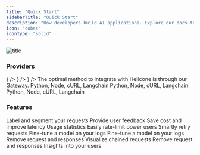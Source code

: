 ```yaml
---
title: "Quick Start"
sidebarTitle: "Quick Start"
description: "How developers build AI applications. Explore our docs to learn how to easily integrate Helicone into your application and explore features that will accelerate your team's development."
icon: "cubes"
iconType: "solid"
---
```


![title](/images/helicone-og.webp)

### Providers

<CardGroup cols={4}>
  <Card
    title="OpenAI"
    href="/getting-started/integration-method/openai"
    icon={
      <svg
        class="w-[1.60625rem] m:w-[1.375rem] h-auto"
        width="28"
        viewBox="0 0 28 28"
        fill="none"
        xmlns="http://www.w3.org/2000/svg"
      >
        <path
          d="M26.153 11.46a6.888 6.888 0 0 0-.608-5.73 7.117 7.117 0 0 0-3.29-2.93 7.238 7.238 0 0 0-4.41-.454 7.065 7.065 0 0 0-2.41-1.742A7.15 7.15 0 0 0 12.514 0a7.216 7.216 0 0 0-4.217 1.346 7.061 7.061 0 0 0-2.603 3.539 7.12 7.12 0 0 0-2.734 1.188A7.012 7.012 0 0 0 .966 8.268a6.979 6.979 0 0 0 .88 8.273 6.89 6.89 0 0 0 .607 5.729 7.117 7.117 0 0 0 3.29 2.93 7.238 7.238 0 0 0 4.41.454 7.061 7.061 0 0 0 2.409 1.742c.92.404 1.916.61 2.923.604a7.215 7.215 0 0 0 4.22-1.345 7.06 7.06 0 0 0 2.605-3.543 7.116 7.116 0 0 0 2.734-1.187 7.01 7.01 0 0 0 1.993-2.196 6.978 6.978 0 0 0-.884-8.27Zm-10.61 14.71c-1.412 0-2.505-.428-3.46-1.215.043-.023.119-.064.168-.094l5.65-3.22a.911.911 0 0 0 .464-.793v-7.86l2.389 1.36a.087.087 0 0 1 .046.065v6.508c0 2.952-2.491 5.248-5.257 5.248ZM4.062 21.354a5.17 5.17 0 0 1-.635-3.516c.042.025.115.07.168.1l5.65 3.22a.928.928 0 0 0 .928 0l6.898-3.93v2.72a.083.083 0 0 1-.034.072l-5.711 3.255a5.386 5.386 0 0 1-4.035.522 5.315 5.315 0 0 1-3.23-2.443ZM2.573 9.184a5.283 5.283 0 0 1 2.768-2.301V13.515a.895.895 0 0 0 .464.793l6.897 3.93-2.388 1.36a.087.087 0 0 1-.08.008L4.52 16.349a5.262 5.262 0 0 1-2.475-3.185 5.192 5.192 0 0 1 .527-3.98Zm19.623 4.506-6.898-3.93 2.388-1.36a.087.087 0 0 1 .08-.008l5.713 3.255a5.28 5.28 0 0 1 2.054 2.118 5.19 5.19 0 0 1-.488 5.608 5.314 5.314 0 0 1-2.39 1.742v-6.633a.896.896 0 0 0-.459-.792Zm2.377-3.533a7.973 7.973 0 0 0-.168-.099l-5.65-3.22a.93.93 0 0 0-.928 0l-6.898 3.93V8.046a.083.083 0 0 1 .034-.072l5.712-3.251a5.375 5.375 0 0 1 5.698.241 5.262 5.262 0 0 1 1.865 2.28c.39.92.506 1.93.335 2.913ZM9.631 15.009l-2.39-1.36a.083.083 0 0 1-.046-.065V7.075c.001-.997.29-1.973.832-2.814a5.297 5.297 0 0 1 2.231-1.935 5.382 5.382 0 0 1 5.659.72 4.89 4.89 0 0 0-.168.093l-5.65 3.22a.913.913 0 0 0-.465.793l-.003 7.857Zm1.297-2.76L14 10.5l3.072 1.75v3.5L14 17.499l-3.072-1.75v-3.5Z"
          fill="currentColor"
        ></path>
      </svg>
    }
  />
  <Card
    title="OpenAI"
    href="/getting-started/integration-method/openai"
    icon={
      <svg
        class="w-[1.60625rem] m:w-[1.375rem] h-auto"
        width="28"
        viewBox="0 0 28 28"
        fill="none"
        xmlns="http://www.w3.org/2000/svg"
      >
        <path
          d="M26.153 11.46a6.888 6.888 0 0 0-.608-5.73 7.117 7.117 0 0 0-3.29-2.93 7.238 7.238 0 0 0-4.41-.454 7.065 7.065 0 0 0-2.41-1.742A7.15 7.15 0 0 0 12.514 0a7.216 7.216 0 0 0-4.217 1.346 7.061 7.061 0 0 0-2.603 3.539 7.12 7.12 0 0 0-2.734 1.188A7.012 7.012 0 0 0 .966 8.268a6.979 6.979 0 0 0 .88 8.273 6.89 6.89 0 0 0 .607 5.729 7.117 7.117 0 0 0 3.29 2.93 7.238 7.238 0 0 0 4.41.454 7.061 7.061 0 0 0 2.409 1.742c.92.404 1.916.61 2.923.604a7.215 7.215 0 0 0 4.22-1.345 7.06 7.06 0 0 0 2.605-3.543 7.116 7.116 0 0 0 2.734-1.187 7.01 7.01 0 0 0 1.993-2.196 6.978 6.978 0 0 0-.884-8.27Zm-10.61 14.71c-1.412 0-2.505-.428-3.46-1.215.043-.023.119-.064.168-.094l5.65-3.22a.911.911 0 0 0 .464-.793v-7.86l2.389 1.36a.087.087 0 0 1 .046.065v6.508c0 2.952-2.491 5.248-5.257 5.248ZM4.062 21.354a5.17 5.17 0 0 1-.635-3.516c.042.025.115.07.168.1l5.65 3.22a.928.928 0 0 0 .928 0l6.898-3.93v2.72a.083.083 0 0 1-.034.072l-5.711 3.255a5.386 5.386 0 0 1-4.035.522 5.315 5.315 0 0 1-3.23-2.443ZM2.573 9.184a5.283 5.283 0 0 1 2.768-2.301V13.515a.895.895 0 0 0 .464.793l6.897 3.93-2.388 1.36a.087.087 0 0 1-.08.008L4.52 16.349a5.262 5.262 0 0 1-2.475-3.185 5.192 5.192 0 0 1 .527-3.98Zm19.623 4.506-6.898-3.93 2.388-1.36a.087.087 0 0 1 .08-.008l5.713 3.255a5.28 5.28 0 0 1 2.054 2.118 5.19 5.19 0 0 1-.488 5.608 5.314 5.314 0 0 1-2.39 1.742v-6.633a.896.896 0 0 0-.459-.792Zm2.377-3.533a7.973 7.973 0 0 0-.168-.099l-5.65-3.22a.93.93 0 0 0-.928 0l-6.898 3.93V8.046a.083.083 0 0 1 .034-.072l5.712-3.251a5.375 5.375 0 0 1 5.698.241 5.262 5.262 0 0 1 1.865 2.28c.39.92.506 1.93.335 2.913ZM9.631 15.009l-2.39-1.36a.083.083 0 0 1-.046-.065V7.075c.001-.997.29-1.973.832-2.814a5.297 5.297 0 0 1 2.231-1.935 5.382 5.382 0 0 1 5.659.72 4.89 4.89 0 0 0-.168.093l-5.65 3.22a.913.913 0 0 0-.465.793l-.003 7.857Zm1.297-2.76L14 10.5l3.072 1.75v3.5L14 17.499l-3.072-1.75v-3.5Z"
          fill="currentColor"
        ></path>
      </svg>
    }
  />
  <Card
    title="OpenAI"
    href="/getting-started/integration-method/openai"
    icon={
      <svg
        class="w-[1.60625rem] m:w-[1.375rem] h-auto"
        width="28"
        viewBox="0 0 28 28"
        fill="none"
        xmlns="http://www.w3.org/2000/svg"
      >
        <path
          d="M26.153 11.46a6.888 6.888 0 0 0-.608-5.73 7.117 7.117 0 0 0-3.29-2.93 7.238 7.238 0 0 0-4.41-.454 7.065 7.065 0 0 0-2.41-1.742A7.15 7.15 0 0 0 12.514 0a7.216 7.216 0 0 0-4.217 1.346 7.061 7.061 0 0 0-2.603 3.539 7.12 7.12 0 0 0-2.734 1.188A7.012 7.012 0 0 0 .966 8.268a6.979 6.979 0 0 0 .88 8.273 6.89 6.89 0 0 0 .607 5.729 7.117 7.117 0 0 0 3.29 2.93 7.238 7.238 0 0 0 4.41.454 7.061 7.061 0 0 0 2.409 1.742c.92.404 1.916.61 2.923.604a7.215 7.215 0 0 0 4.22-1.345 7.06 7.06 0 0 0 2.605-3.543 7.116 7.116 0 0 0 2.734-1.187 7.01 7.01 0 0 0 1.993-2.196 6.978 6.978 0 0 0-.884-8.27Zm-10.61 14.71c-1.412 0-2.505-.428-3.46-1.215.043-.023.119-.064.168-.094l5.65-3.22a.911.911 0 0 0 .464-.793v-7.86l2.389 1.36a.087.087 0 0 1 .046.065v6.508c0 2.952-2.491 5.248-5.257 5.248ZM4.062 21.354a5.17 5.17 0 0 1-.635-3.516c.042.025.115.07.168.1l5.65 3.22a.928.928 0 0 0 .928 0l6.898-3.93v2.72a.083.083 0 0 1-.034.072l-5.711 3.255a5.386 5.386 0 0 1-4.035.522 5.315 5.315 0 0 1-3.23-2.443ZM2.573 9.184a5.283 5.283 0 0 1 2.768-2.301V13.515a.895.895 0 0 0 .464.793l6.897 3.93-2.388 1.36a.087.087 0 0 1-.08.008L4.52 16.349a5.262 5.262 0 0 1-2.475-3.185 5.192 5.192 0 0 1 .527-3.98Zm19.623 4.506-6.898-3.93 2.388-1.36a.087.087 0 0 1 .08-.008l5.713 3.255a5.28 5.28 0 0 1 2.054 2.118 5.19 5.19 0 0 1-.488 5.608 5.314 5.314 0 0 1-2.39 1.742v-6.633a.896.896 0 0 0-.459-.792Zm2.377-3.533a7.973 7.973 0 0 0-.168-.099l-5.65-3.22a.93.93 0 0 0-.928 0l-6.898 3.93V8.046a.083.083 0 0 1 .034-.072l5.712-3.251a5.375 5.375 0 0 1 5.698.241 5.262 5.262 0 0 1 1.865 2.28c.39.92.506 1.93.335 2.913ZM9.631 15.009l-2.39-1.36a.083.083 0 0 1-.046-.065V7.075c.001-.997.29-1.973.832-2.814a5.297 5.297 0 0 1 2.231-1.935 5.382 5.382 0 0 1 5.659.72 4.89 4.89 0 0 0-.168.093l-5.65 3.22a.913.913 0 0 0-.465.793l-.003 7.857Zm1.297-2.76L14 10.5l3.072 1.75v3.5L14 17.499l-3.072-1.75v-3.5Z"
          fill="currentColor"
        ></path>
      </svg>
    }
  />
</CardGroup>

<CardGroup cols={1}>
  <Card title="Gateway" href="/getting-started/integration-method/gateway">
The optimal method to integrate with Helicone is through our Gateway. 
  </Card>
</CardGroup>
<CardGroup cols={3}>
  <Card title="OpenAI" href="/getting-started/integration-method/openai-proxy">
    Python, Node, cURL, Langchain
  </Card>
  <Card title="Anthropic" href="/getting-started/integration-method/anthropic">
    Python, Node, cURL, Langchain
  </Card>
  <Card title="Azure" href="/getting-started/integration-method/azure">
    Python, Node, cURL, Langchain
  </Card>
  <Card title="Anyscale" href="/getting-started/integration-method/anyscale" />

   <Card title="OpenRouter" href="/getting-started/integration-method/openrouter" />
     <Card title="LiteLLM" href="/getting-started/integration-method/litellm" />
</CardGroup>

### Features

<CardGroup cols={2}>
  <Card
    title="Custom Properties"
    href="/features/advanced-usage/custom-properties"
  >
    Label and segment your requests
  </Card>
  <Card title="Feedback" href="/features/advanced-usage/feedback">
    Provide user feedback
  </Card>
  <Card title="Caching" href="/features/advanced-usage/caching">
    Save cost and improve latency
  </Card>
  <Card title="Streaming" href="/features/streaming">
    Usage statistics
  </Card>
  <Card
    title="Rate Limiting"
    href="/features/advanced-usage/custom-rate-limits"
  >
    Easily rate-limit power users
  </Card>
  <Card title="Retries" href="/features/advanced-usage/retries">
    Smartly retry requests
  </Card>
  <Card title="Fine Tuning" href="/features/advanced-usage/fine-tuning">
    Fine-tune a model on your logs
  </Card>
  <Card title="Customer Portal" href="/features/customer-portal">
    Fine-tune a model on your logs
  </Card>
  <Card title="Key Vault" href="/features/advanced-usage/key-vault">
    Remove request and responses
  </Card>
  <Card title="Jobs" href="/features/jobs/quick-start">
    Visualize chained requests
  </Card>
  <Card title="Omit Logs" href="/features/advanced-usage/omit-logs">
    Remove request and responses
  </Card>
  <Card title="User Metrics" href="/features/advanced-usage/user-metrics">
    Insights into your users
  </Card>
</CardGroup>
